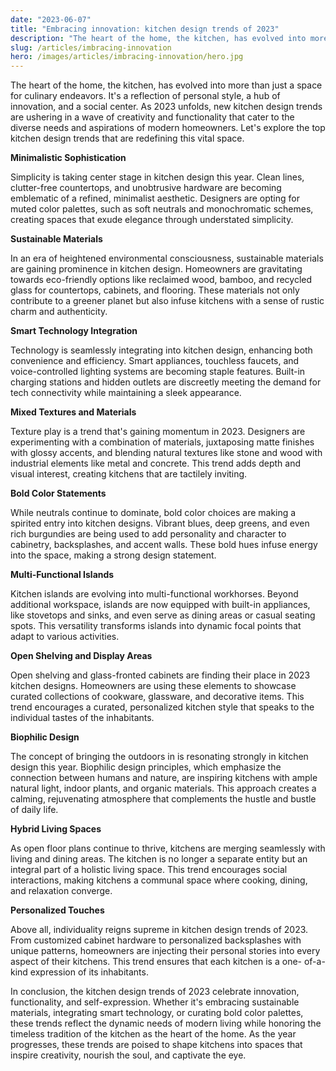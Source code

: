 ```yaml
---
date: "2023-06-07"
title: "Embracing innovation: kitchen design trends of 2023"
description: "The heart of the home, the kitchen, has evolved into more than just a space for culinary endeavors."
slug: /articles/imbracing-innovation
hero: /images/articles/imbracing-innovation/hero.jpg
---
```


The heart of the home, the kitchen, has evolved into more than just a space for culinary
endeavors. It's a reflection of personal style, a hub of innovation, and a social center. As 2023
unfolds, new kitchen design trends are ushering in a wave of creativity and functionality that cater
to the diverse needs and aspirations of modern homeowners. Let's explore the top kitchen design
trends that are redefining this vital space.

**Minimalistic Sophistication**

Simplicity is taking center stage in kitchen design this year. Clean lines, clutter-free countertops,
and unobtrusive hardware are becoming emblematic of a refined, minimalist aesthetic. Designers
are opting for muted color palettes, such as soft neutrals and monochromatic schemes, creating
spaces that exude elegance through understated simplicity.

**Sustainable Materials**

In an era of heightened environmental consciousness, sustainable materials are gaining
prominence in kitchen design. Homeowners are gravitating towards eco-friendly options like
reclaimed wood, bamboo, and recycled glass for countertops, cabinets, and flooring. These
materials not only contribute to a greener planet but also infuse kitchens with a sense of rustic
charm and authenticity.

**Smart Technology Integration**

Technology is seamlessly integrating into kitchen design, enhancing both convenience and
efficiency. Smart appliances, touchless faucets, and voice-controlled lighting systems are
becoming staple features. Built-in charging stations and hidden outlets are discreetly meeting the
demand for tech connectivity while maintaining a sleek appearance.

**Mixed Textures and Materials**

Texture play is a trend that's gaining momentum in 2023. Designers are experimenting with a
combination of materials, juxtaposing matte finishes with glossy accents, and blending natural
textures like stone and wood with industrial elements like metal and concrete. This trend adds
depth and visual interest, creating kitchens that are tactilely inviting.

**Bold Color Statements**

While neutrals continue to dominate, bold color choices are making a spirited entry into kitchen
designs. Vibrant blues, deep greens, and even rich burgundies are being used to add personality
and character to cabinetry, backsplashes, and accent walls. These bold hues infuse energy into
the space, making a strong design statement.

**Multi-Functional Islands**

Kitchen islands are evolving into multi-functional workhorses. Beyond additional workspace,
islands are now equipped with built-in appliances, like stovetops and sinks, and even serve as
dining areas or casual seating spots. This versatility transforms islands into dynamic focal points
that adapt to various activities.

**Open Shelving and Display Areas**

Open shelving and glass-fronted cabinets are finding their place in 2023 kitchen designs.
Homeowners are using these elements to showcase curated collections of cookware, glassware,
and decorative items. This trend encourages a curated, personalized kitchen style that speaks to
the individual tastes of the inhabitants.

**Biophilic Design**

The concept of bringing the outdoors in is resonating strongly in kitchen design this year. Biophilic
design principles, which emphasize the connection between humans and nature, are inspiring
kitchens with ample natural light, indoor plants, and organic materials. This approach creates a
calming, rejuvenating atmosphere that complements the hustle and bustle of daily life.

**Hybrid Living Spaces**

As open floor plans continue to thrive, kitchens are merging seamlessly with living and dining
areas. The kitchen is no longer a separate entity but an integral part of a holistic living space. This
trend encourages social interactions, making kitchens a communal space where cooking, dining,
and relaxation converge.

**Personalized Touches**

Above all, individuality reigns supreme in kitchen design trends of 2023. From customized cabinet
hardware to personalized backsplashes with unique patterns, homeowners are injecting their personal
stories into every aspect of their kitchens. This trend ensures that each kitchen is a one- of-a-kind expression of its inhabitants.

In conclusion, the kitchen design trends of 2023 celebrate innovation, functionality, and self-expression.
Whether it's embracing sustainable materials, integrating smart technology, or curating bold color palettes,
these trends reflect the dynamic needs of modern living while honoring the timeless tradition of the
kitchen as the heart of the home. As the year progresses, these trends are poised to shape kitchens into
spaces that inspire creativity, nourish the soul, and captivate the eye.
